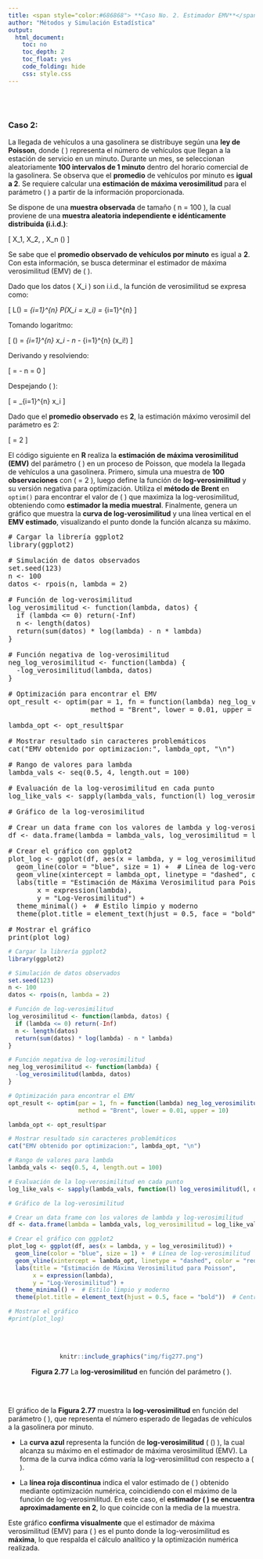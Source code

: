 ```yaml
---
title: <span style="color:#686868"> **Caso No. 2. Estimador EMV**</span>
author: "Métodos y Simulación Estadística"
output:
  html_document:
    toc: no
    toc_depth: 2
    toc_float: yes
    code_folding: hide
    css: style.css
---
```




</br></br>
<div class="caja-ejemplo">
<h3>Caso 2:</h3>
<p>

La llegada de vehículos a una gasolinera se distribuye según una **ley de Poisson**, donde \( \lambda \) representa el número de vehículos que llegan a la estación de servicio en un minuto. Durante un mes, se seleccionan aleatoriamente **100 intervalos de 1 minuto** dentro del horario comercial de la gasolinera. Se observa que el **promedio** de vehículos por minuto es **igual a 2**. Se requiere calcular una **estimación de máxima verosimilitud** para el parámetro \( \lambda \) a partir de la información proporcionada.

Se dispone de una **muestra observada** de tamaño \( n = 100 \), la cual proviene de una **muestra aleatoria independiente e idénticamente distribuida (i.i.d.)**:

\[
X_1, X_2, \dots, X_n \sim \text{Poisson}(\lambda)
\]

Se sabe que el **promedio observado de vehículos por minuto** es igual a **2**. Con esta información, se busca determinar el estimador de máxima verosimilitud (EMV) de \( \lambda \).


Dado que los datos \( X_i \) son i.i.d., la función de verosimilitud se expresa como:

\[
L(\lambda) = \prod_{i=1}^{n} P(X_i = x_i) = \prod_{i=1}^{n} \frac{\lambda^{x_i} e^{-\lambda}}{x_i!}
\]

Tomando logaritmo:

\[
\ell(\lambda) = \sum_{i=1}^{n} x_i \log \lambda - n \lambda - \sum_{i=1}^{n} \log(x_i!)
\]

Derivando y resolviendo:

\[
\frac{d\ell}{d\lambda} = \frac{\sum x_i}{\lambda} - n = 0
\]

Despejando \( \lambda \):

\[
\hat{\lambda} = \frac{1}{n} \sum_{i=1}^{n} x_i
\]

Dado que el **promedio observado** es **2**, la estimación máximo verosimil del parámetro es 2:

\[
\hat{\lambda} = 2
\]



El código siguiente en **R** realiza la **estimación de máxima verosimilitud (EMV)** del parámetro \( \lambda \) en un proceso de Poisson, que modela la llegada de vehículos a una gasolinera. Primero, simula una muestra de **100 observaciones** con \( \lambda = 2 \), luego define la función de **log-verosimilitud** y su versión negativa para optimización. Utiliza el **método de Brent** en `optim()` para encontrar el valor de \( \lambda \) que maximiza la log-verosimilitud, obteniendo como **estimador la media muestral**. Finalmente, genera un gráfico que muestra la **curva de log-verosimilitud** y una línea vertical en el **EMV estimado**, visualizando el punto donde la función alcanza su máximo.
  
<pre>
# Cargar la librería ggplot2
library(ggplot2)

# Simulación de datos observados
set.seed(123)
n <- 100  
datos <- rpois(n, lambda = 2)  

# Función de log-verosimilitud
log_verosimilitud <- function(lambda, datos) {
  if (lambda <= 0) return(-Inf)  
  n <- length(datos)
  return(sum(datos) * log(lambda) - n * lambda)
}

# Función negativa de log-verosimilitud
neg_log_verosimilitud <- function(lambda) {
  -log_verosimilitud(lambda, datos)  
}

# Optimización para encontrar el EMV
opt_result <- optim(par = 1, fn = function(lambda) neg_log_verosimilitud(lambda), 
                    method = "Brent", lower = 0.01, upper = 10)

lambda_opt <- opt_result$par

# Mostrar resultado sin caracteres problemáticos
cat("EMV obtenido por optimizacion:", lambda_opt, "\n")

# Rango de valores para lambda
lambda_vals <- seq(0.5, 4, length.out = 100)

# Evaluación de la log-verosimilitud en cada punto
log_like_vals <- sapply(lambda_vals, function(l) log_verosimilitud(l, datos))

# Gráfico de la log-verosimilitud

# Crear un data frame con los valores de lambda y log-verosimilitud
df <- data.frame(lambda = lambda_vals, log_verosimilitud = log_like_vals)

# Crear el gráfico con ggplot2
plot_log <- ggplot(df, aes(x = lambda, y = log_verosimilitud)) +
  geom_line(color = "blue", size = 1) +  # Línea de log-verosimilitud
  geom_vline(xintercept = lambda_opt, linetype = "dashed", color = "red", size = 1) +  # Línea vertical en EMV
  labs(title = "Estimación de Máxima Verosimilitud para Poisson",
       x = expression(lambda),
       y = "Log-Verosimilitud") +
  theme_minimal() +  # Estilo limpio y moderno
  theme(plot.title = element_text(hjust = 0.5, face = "bold"))  # Centrar título y negrita

# Mostrar el gráfico
print(plot_log)
</pre>



```r
# Cargar la librería ggplot2
library(ggplot2)

# Simulación de datos observados
set.seed(123)
n <- 100  
datos <- rpois(n, lambda = 2)  

# Función de log-verosimilitud
log_verosimilitud <- function(lambda, datos) {
  if (lambda <= 0) return(-Inf)  
  n <- length(datos)
  return(sum(datos) * log(lambda) - n * lambda)
}

# Función negativa de log-verosimilitud
neg_log_verosimilitud <- function(lambda) {
  -log_verosimilitud(lambda, datos)  
}

# Optimización para encontrar el EMV
opt_result <- optim(par = 1, fn = function(lambda) neg_log_verosimilitud(lambda), 
                    method = "Brent", lower = 0.01, upper = 10)

lambda_opt <- opt_result$par

# Mostrar resultado sin caracteres problemáticos
cat("EMV obtenido por optimizacion:", lambda_opt, "\n")

# Rango de valores para lambda
lambda_vals <- seq(0.5, 4, length.out = 100)

# Evaluación de la log-verosimilitud en cada punto
log_like_vals <- sapply(lambda_vals, function(l) log_verosimilitud(l, datos))

# Gráfico de la log-verosimilitud

# Crear un data frame con los valores de lambda y log-verosimilitud
df <- data.frame(lambda = lambda_vals, log_verosimilitud = log_like_vals)

# Crear el gráfico con ggplot2
plot_log <- ggplot(df, aes(x = lambda, y = log_verosimilitud)) +
  geom_line(color = "blue", size = 1) +  # Línea de log-verosimilitud
  geom_vline(xintercept = lambda_opt, linetype = "dashed", color = "red", size = 1) +  # Línea vertical en EMV
  labs(title = "Estimación de Máxima Verosimilitud para Poisson",
       x = expression(lambda),
       y = "Log-Verosimilitud") +
  theme_minimal() +  # Estilo limpio y moderno
  theme(plot.title = element_text(hjust = 0.5, face = "bold"))  # Centrar título y negrita

# Mostrar el gráfico
#print(plot_log)

```



<br/><br/>
<center>
```r
knitr::include_graphics("img/fig277.png")
```
**Figura 2.77** La **log-verosimilitud** en función del parámetro \( \lambda \).
</center>
<br/><br/>


El gráfico de la **Figura 2.77** muestra la **log-verosimilitud** en función del parámetro \( \lambda \), que representa el número esperado de llegadas de vehículos a la gasolinera por minuto.

- La **curva azul** representa la función de **log-verosimilitud** \( \ell(\lambda) \), la cual alcanza su máximo en el estimador de máxima verosimilitud (EMV).  La forma de la curva  indica cómo varía la log-verosimilitud con respecto a \( \lambda \).

- La **línea roja discontinua** indica el valor estimado de \( \lambda \) obtenido mediante optimización numérica, coincidiendo con el máximo de la función de log-verosimilitud. En este caso, el **estimador \( \hat{\lambda} \) se encuentra aproximadamente en 2**, lo que coincide con la media de la muestra.


Este gráfico **confirma visualmente** que el estimador de máxima verosimilitud (EMV) para \( \lambda \) es el punto donde la log-verosimilitud es **máxima**, lo que respalda el cálculo analítico y la optimización numérica realizada.



</p>
</div>